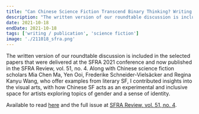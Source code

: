 ```yaml
---
title: "Can Chinese Science Fiction Transcend Binary Thinking? Writing Published for the Science Fiction Research Association Review"
description: "The written version of our roundtable discussion is included in the selected papers that were delivered at the SFRA 2021 conference and now published in the SFRA Review, vol. 51, no. 4. Along with Chinese science fiction scholars Mia Chen Ma, Yen Ooi, Frederike Schneider-Vielsäcker and Regina Kanyu Wang, who offer examples from literary SF, I contributed insights into the visual arts, with how Chinese SF acts as an experimental and inclusive space for artists exploring topics of gender and a sense of identity. "
date: 2021-10-18
endDate: 2021-10-18
tags: ['writing / publication', 'science fiction']
image: './211018_sfra.png'
---
```

 
The written version of our roundtable discussion is included in the selected papers that were delivered at the SFRA 2021 conference and now published in the SFRA Review, vol. 51, no. 4. Along with Chinese science fiction scholars Mia Chen Ma, Yen Ooi, Frederike Schneider-Vielsäcker and Regina Kanyu Wang, who offer examples from literary SF, I contributed insights into the visual arts, with how Chinese SF acts as an experimental and inclusive space for artists exploring topics of gender and a sense of identity. 

Available to read [here](https://sfrareview.org/2021/10/18/roundtable-can-chinese-science-fiction-transcend-binary-thinking/) and the full issue at [SFRA Review, vol. 51, no. 4](https://sfrareview.org/vol-51-no-4-fall-2021/). 